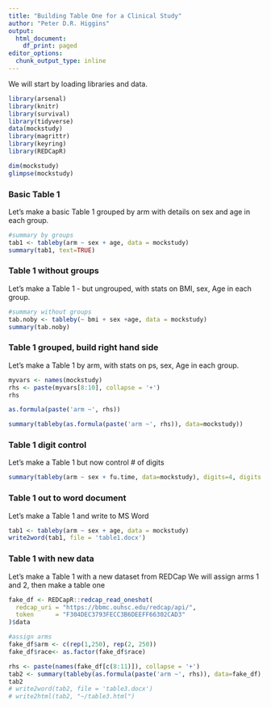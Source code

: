 ```yaml
---
title: "Building Table One for a Clinical Study"
author: "Peter D.R. Higgins"
output:
  html_document:
    df_print: paged
editor_options:
  chunk_output_type: inline
---
```


We will start by loading libraries and data.

```r
library(arsenal)
library(knitr)
library(survival)
library(tidyverse)
data(mockstudy)
library(magrittr)
library(keyring)
library(REDCapR)
```

```r
dim(mockstudy)
glimpse(mockstudy)
```

### Basic Table 1
Let's make a basic Table 1 grouped by arm
with details on sex and age in each group.

```r
#summary by groups
tab1 <- tableby(arm ~ sex + age, data = mockstudy)
summary(tab1, text=TRUE)
```
###  Table 1 without groups
Let's make a Table 1 - but ungrouped, with stats on BMI, sex, Age
in each group.

```r
#summary without groups
tab.noby <- tableby(~ bmi + sex +age, data = mockstudy)
summary(tab.noby)
```
###  Table 1 grouped, build right hand side
Let's make a Table 1 by arm, with stats on ps, sex, Age
in each group.

```r
myvars <- names(mockstudy)
rhs <- paste(myvars[8:10], collapse = '+')
rhs 

as.formula(paste('arm ~', rhs))

summary(tableby(as.formula(paste('arm ~', rhs)), data=mockstudy))
```

###  Table 1 digit control
Let's make a Table 1 but now control # of digits

```r
summary(tableby(arm ~ sex + fu.time, data=mockstudy), digits=4, digits.p =2, digits.pct =1)
```


###  Table 1 out to word document
Let's make a Table 1 and write to MS Word

```r
tab1 <- tableby(arm ~ sex + age, data = mockstudy)
write2word(tab1, file = 'table1.docx')
```

###  Table 1 with new data
Let's make a Table 1 with a new dataset from REDCap
We will assign arms 1 and 2, then make a table one

```r
fake_df <- REDCapR::redcap_read_oneshot(
  redcap_uri = "https://bbmc.ouhsc.edu/redcap/api/",  
  token      = "F304DEC3793FECC3B6DEEFF66302CAD3"
)$data
```

```r
#assign arms
fake_df$arm <- c(rep(1,250), rep(2, 250))
fake_df$race<- as.factor(fake_df$race)
```


```r
rhs <- paste(names(fake_df[c(8:11)]), collapse = '+')
tab2 <- summary(tableby(as.formula(paste('arm ~', rhs)), data=fake_df), pfootnote=TRUE)
tab2
# write2word(tab2, file = 'table3.docx')
# write2html(tab2, "~/table3.html")
```



